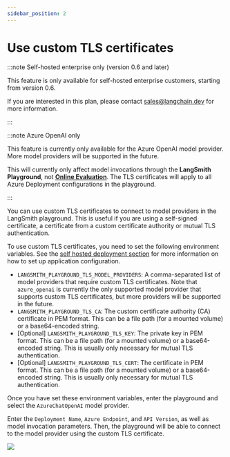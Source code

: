 ```yaml
---
sidebar_position: 2
---
```


# Use custom TLS certificates

:::note Self-hosted enterprise only (version 0.6 and later)

This feature is only available for self-hosted enterprise customers, starting from version 0.6.

If you are interested in this plan, please contact sales@langchain.dev for more information.

:::

:::note Azure OpenAI only

This feature is currently only available for the Azure OpenAI model provider. More model providers will be supported in the future.

This will currently only affect model invocations through the **LangSmith Playground**, not [**Online Evaluation**](../../../observability/how_to_guides/monitoring/online_evaluations).
The TLS certificates will apply to all Azure Deployment configurations in the playground.

:::

You can use custom TLS certificates to connect to model providers in the LangSmith playground. This is useful if you are using a self-signed certificate, a certificate from a custom certificate authority or mutual TLS authentication.

To use custom TLS certificates, you need to set the following environment variables. See the [self hosted deployment section](/self_hosting) for more information on how to set up application configuration.

- `LANGSMITH_PLAYGROUND_TLS_MODEL_PROVIDERS`: A comma-separated list of model providers that require custom TLS certificates. Note that `azure_openai` is currently the only supported model provider that supports custom TLS certificates, but more providers will be supported in the future.
- `LANGSMITH_PLAYGROUND_TLS_CA`: The custom certificate authority (CA) certificate in PEM format. This can be a file path (for a mounted volume) or a base64-encoded string.
- [Optional] `LANGSMITH_PLAYGROUND_TLS_KEY`: The private key in PEM format. This can be a file path (for a mounted volume) or a base64-encoded string. This is usually only necessary for mutual TLS authentication.
- [Optional] `LANGSMITH_PLAYGROUND_TLS_CERT`: The certificate in PEM format. This can be a file path (for a mounted volume) or a base64-encoded string. This is usually only necessary for mutual TLS authentication.

Once you have set these environment variables, enter the playground and select the `AzureChatOpenAI` model provider.

Enter the `Deployment Name`, `Azure Endpoint`, and `API Version`, as well as model invocation parameters. Then, the playground will be able to connect to the model provider using the custom TLS certificate.

![](./static/azure_playground.png)
